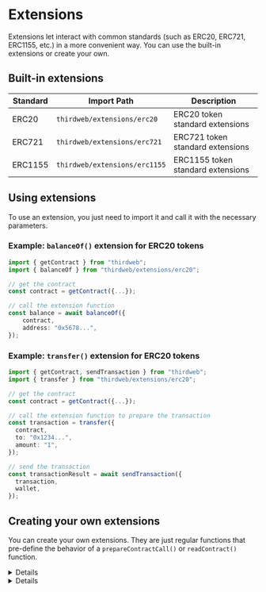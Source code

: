 
# Extensions

Extensions let interact with common standards (such as ERC20, ERC721, ERC1155, etc.) in a more convenient way. You can use the built-in extensions or create your own.

## Built-in extensions

| Standard | Import Path                   | Description                       |
| -------- | ----------------------------- | --------------------------------- |
| ERC20    | `thirdweb/extensions/erc20`   | ERC20 token standard extensions   |
| ERC721   | `thirdweb/extensions/erc721`  | ERC721 token standard extensions  |
| ERC1155  | `thirdweb/extensions/erc1155` | ERC1155 token standard extensions |

## Using extensions

To use an extension, you just need to import it and call it with the necessary parameters.

### Example: `balanceOf()` extension for ERC20 tokens

```typescript
import { getContract } from "thirdweb";
import { balanceOf } from "thirdweb/extensions/erc20";

// get the contract
const contract = getContract({...});

// call the extension function
const balance = await balanceOf({
	contract,
	address: "0x5678...",
});
```

### Example: `transfer()` extension for ERC20 tokens

```typescript
import { getContract, sendTransaction } from "thirdweb";
import { transfer } from "thirdweb/extensions/erc20";

// get the contract
const contract = getContract({...});

// call the extension function to prepare the transaction
const transaction = transfer({
  contract,
  to: "0x1234...",
  amount: "1",
});

// send the transaction
const transactionResult = await sendTransaction({
  transaction,
  wallet,
});
```

## Creating your own extensions

You can create your own extensions. They are just regular functions that pre-define the behavior of a `prepareContractCall()` or `readContract()` function.

<Details id="example-balance-of" summary={`Example: Creating the "balanceOf" extension for ERC20 tokens`}>

```typescript
import { readContract, type BaseTransactionOptions } from "thirdweb";

// define your extension function
export function balanceOf(
	// the base options include everything that is needed to interact with the contract, *except* the specific params for your function, in this case "address"
	options: BaseTransactionOptions<{ address: string }>,
) {
	return readContract({
		// pass the contract from the options
		contract: options.contract,
		// pre-define the function that `balanceOf()` will call on the smart contract
		method: "function balanceOf(address) returns (uint256)",
		// pass the params from the options
		params: [options.address],
	});
}
```

</Details>

<Details id="example-transfer" summary={`Example: Creating the "transfer" extension for ERC20 tokens`}>

```typescript
import { prepareContractCall, type BaseTransactionOptions } from "thirdweb";

// define your extension function
export function transfer(
	// the base options include everything that is needed to interact with the contract, *except* the specific params for your function, in this case "to" and "amount"
	options: BaseTransactionOptions<{ to: string; amount: bigint }>,
) {
	return prepareContractCall({
		// pass the contract from the options
		contract: options.contract,
		// pre-define the function that `transfer()` will call on the smart contract
		method: "function transfer(address, uint256)",
		// pass the params from the options
		params: [options.to, options.amount],
	});
}
```

</Details>
